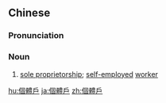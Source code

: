 {{also|个体户}}
==Chinese==
{{zh-forms|s=个体户|type=21}}
{{wikipedia|lang=zh}}

===Pronunciation===
{{zh-pron
|m=gètǐhù
|c=go3 tai2 wu6
|cat=n
}}

===Noun===
{{zh-noun}}

# [[sole proprietorship]]; [[self-employed]] [[worker]]

{{zh-cat|Intermediate}}

[[hu:個體戶]]
[[ja:個體戶]]
[[zh:個體戶]]